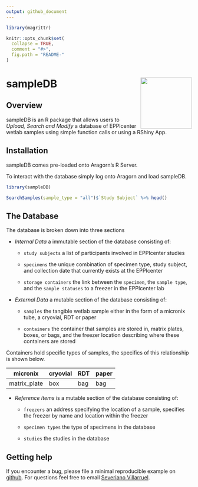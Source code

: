 ```yaml
---
output: github_document
---
```


<!-- README.md is generated from README.Rmd. Please edit that file -->

```r
library(magrittr)

knitr::opts_chunk$set(
  collapse = TRUE,
  comment = "#>",
  fig.path = "README-"
)
```

# sampleDB <a href='https://eppicenter.github.io/sampleDB-rpackage/'><img src='man/figures/logo.png' align="right" height="139" /></a>

<!-- badges: start -->
<!-- [![CRAN status](https://www.r-pkg.org/badges/version/tidyr)](https://cran.r-project.org/package=tidyr) -->
<!-- [![R-CMD-check](https://github.com/tidyverse/tidyr/actions/workflows/R-CMD-check.yaml/badge.svg)](https://github.com/tidyverse/tidyr/actions/workflows/R-CMD-check.yaml) -->
<!-- [![Codecov test coverage](https://codecov.io/gh/tidyverse/tidyr/branch/main/graph/badge.svg)](https://app.codecov.io/gh/tidyverse/tidyr?branch=main) -->
<!-- badges: end -->
  
## Overview

sampleDB is an R package that allows users to *Upload, Search and Modify* a database of EPPIcenter wetlab samples using simple function calls or using a RShiny App.

## Installation

sampleDB comes pre-loaded onto Aragorn's R Server. 

To interact with the database simply log onto Aragorn and load sampleDB.

```r
library(sampleDB)

SearchSamples(sample_type = "all")$`Study Subject` %>% head()
```

## The Database

The database is broken down into three sections

* *Internal Data* a immutable section of the database consisting of:

  + `study subjects` a list of participants involved in EPPIcenter studies

  + `specimens` the unique combination of specimen type, study subject, and collection date that currently exists at the EPPIcenter

  + `storage containers` the link between the `specimen`, the `sample type`, and the `sample statuses` to a freezer in the EPPIcenter lab

* *External Data* a mutable section of the database consisting of:

  + `samples` the tangible wetlab sample either in the form of a micronix tube, a cryovial, RDT or paper

  + `containers` the container that samples are stored in, matrix plates, boxes, or bags, and the freezer location describing where these containers are stored

Containers hold specific types of samples, the specifics of this relationship is shown below.

| micronix     | cryovial | RDT | paper |
| ------------ | -------- | --- | ----- |
| matrix_plate | box      | bag | bag   |

* *Reference Items* is a mutable section of the database consisting of:

  + `freezers` an address specifying the location of a sample, specifies the freezer by name and location within the freezer

  + `specimen types` the type of specimens in the database

  + `studies` the studies in the database

## Getting help

If you encounter a bug, please file a minimal reproducible example on [github](https://github.com/EPPIcenter/sampleDB-rpackage/issues). For questions feel free to email [Severiano Villarruel](severiano.villarruel@ucsf.edu).


